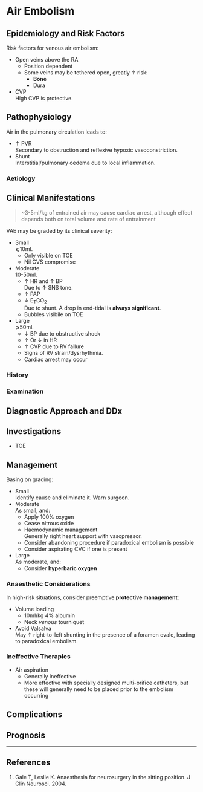 # Air Embolism



## Epidemiology and Risk Factors

Risk factors for venous air embolism:

* Open veins above the RA
	* Position dependent
	* Some veins may be tethered open, greatly ↑ risk:
		* **Bone**  
		* Dura
* CVP  
High CVP is protective.

## Pathophysiology

Air in the pulmonary circulation leads to:

* ↑ PVR  
Secondary to obstruction and reflexive hypoxic vasoconstriction.
* Shunt  
Interstitial/pulmonary oedema due to local inflammation.


### Aetiology

## Clinical Manifestations

>~3-5ml/kg of entrained air may cause cardiac arrest, although effect depends both on total volume and rate of entrainment

VAE may be graded by its clinical severity:

* Small  
⩽10ml.
	* Only visible on TOE
	* Nil CVS compromise
* Moderate  
10-50ml.
	* ↑ HR and ↑ BP  
	Due to ↑ SNS tone.
	* ↑ PAP
	* ↓ E~T~CO~2~  
	Due to shunt. A drop in end-tidal is **always significant**.
	* Bubbles visibile on TOE
* Large  
⩾50ml.
	* ↓ BP due to obstructive shock
	* ↑ Or ↓ in HR
	* ↑ CVP due to RV failure  
	* Signs of RV strain/dysrhythmia.
	* Cardiac arrest may occur



### History

### Examination

## Diagnostic Approach and DDx

## Investigations

* TOE

## Management

Basing on grading:

* Small  
Identify cause and eliminate it. Warn surgeon.
* Moderate  
As small, and:
	* Apply 100% oxygen
	* Cease nitrous oxide
	* Haemodynamic management  
	Generally right heart support with vasopressor.
	* Consider abandoning procedure if paradoxical embolism is possible
	* Consider aspirating CVC if one is present
* Large  
As moderate, and:
	* Consider **hyperbaric oxygen**

### Anaesthetic Considerations

In high-risk situations, consider preemptive **protective management**:

* Volume loading
	* 10ml/kg 4% albumin
	* Neck *venous* tourniquet
* Avoid Valsalva  
May ↑ right-to-left shunting in the presence of a foramen ovale, leading to paradoxical embolism.


### Ineffective Therapies

* Air aspiration
	* Generally ineffective
	* More effective with specially designed multi-orifice catheters, but these will generally need to be placed prior to the embolism occurring


## Complications

## Prognosis


---

## References

1. Gale T, Leslie K. Anaesthesia for neurosurgery in the sitting position. J Clin Neurosci. 2004.